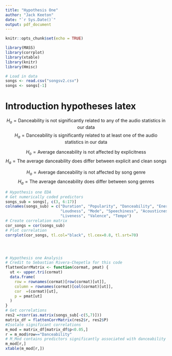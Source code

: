 ```yaml
---
title: "Hypothesis One"
author: "Jack Keeton"
date: "`r Sys.Date()`"
output: pdf_document
---
```


```r
knitr::opts_chunk$set(echo = TRUE)
```

```r
library(MASS)
library(corrplot)
library(xtable)
library(knitr)
library(Hmisc)

# Load in data
songs <- read.csv("songsv2.csv")
songs <- songs[-1]

```

# Introduction hypotheses latex 

\textbf{Hypothesis One}
$$ H_o =\text{Danceability is not significantly related to any of the audio statistics in our data} $$
$$ H_a =\text{Danceability is significantly related to at least one of the audio statistics in our data} $$ 
  
\textbf{Hypothesis Two}
$$ H_o =\text{Average danceability is not affected by explicitness} $$
$$ H_a =\text{The average danceability does differ between explicit and clean songs} $$
  
\textbf{Hypothesis Three}
$$ H_o =\text{Average danceability is not affected by song genre} $$
$$ H_a =\text{The average danceability does differ between song genres} $$



```r
# Hypothesis one EDA
# Get numerically coded predictors
songs_sub = songs[, c(3, 6:17)]
colnames(songs_sub) = c("Duration", "Popularity", "Danceability", "Energy", "Key",
                        "Loudness", "Mode", "Speechiness", "Acousticness", "Instrumentalness", 
                        "Liveness", "Valence", "Tempo")
# Create correlation matrix
cor_songs = cor(songs_sub)
# Plot correlation
corrplot(cor_songs, tl.col="black", tl.cex=0.8, tl.srt=70)




# Hypothesis one Analysis
# Credit to Sebastian Rivera-Chepetla for this code
flattenCorrMatrix <- function(cormat, pmat) {
  ut <- upper.tri(cormat)
  data.frame(
    row = rownames(cormat)[row(cormat)[ut]],
    column = rownames(cormat)[col(cormat)[ut]],
    cor  =(cormat)[ut],
    p = pmat[ut]
  )
}
# Get correlations
res2 =rcorr(as.matrix(songs_sub[-c(5,7)]))
matrix_df = flattenCorrMatrix(res2$r, res2$P)
#Isolate significant correlations
m_mod = matrix_df[matrix_df$p<0.05,]
r = m_mod$row=="Danceability"
# M_Mod contains predictors significantly associated with danceability
m_mod[r,]
xtable(m_mod[r,])



```
\begin{table}[ht]
\centering
\begin{tabular}{rllrr}
  \hline
 & row & column & cor & p \\ 
  \hline
6 & Danceability & Energy & -0.11 & 0.00 \\ 
  13 & Danceability & Speechiness & 0.14 & 0.00 \\ 
  18 & Danceability & Acousticness & -0.07 & 0.00 \\ 
  31 & Danceability & Liveness & -0.13 & 0.00 \\ 
  39 & Danceability & Valence & 0.40 & 0.00 \\ 
  48 & Danceability & Tempo & -0.17 & 0.00 \\ 
   \hline
\end{tabular}
\end{table}


